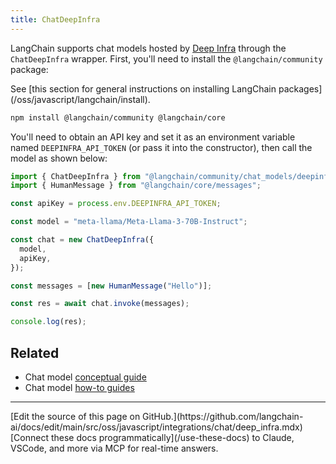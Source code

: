 ```yaml
---
title: ChatDeepInfra
---
```


LangChain supports chat models hosted by [Deep Infra](https://deepinfra.com/) through the `ChatDeepInfra` wrapper.
First, you'll need to install the `@langchain/community` package:

<Tip>
See [this section for general instructions on installing LangChain packages](/oss/javascript/langchain/install).
</Tip>

```bash npm
npm install @langchain/community @langchain/core
```

You'll need to obtain an API key and set it as an environment variable named `DEEPINFRA_API_TOKEN`
(or pass it into the constructor), then call the model as shown below:

```typescript
import { ChatDeepInfra } from "@langchain/community/chat_models/deepinfra";
import { HumanMessage } from "@langchain/core/messages";

const apiKey = process.env.DEEPINFRA_API_TOKEN;

const model = "meta-llama/Meta-Llama-3-70B-Instruct";

const chat = new ChatDeepInfra({
  model,
  apiKey,
});

const messages = [new HumanMessage("Hello")];

const res = await chat.invoke(messages);

console.log(res);
```

## Related

- Chat model [conceptual guide](/oss/javascript/langchain/models)
- Chat model [how-to guides](/oss/javascript/langchain/models)

---

<Callout icon="pen-to-square" iconType="regular">
    [Edit the source of this page on GitHub.](https://github.com/langchain-ai/docs/edit/main/src/oss/javascript/integrations/chat/deep_infra.mdx)
</Callout>
<Tip icon="terminal" iconType="regular">
    [Connect these docs programmatically](/use-these-docs) to Claude, VSCode, and more via MCP for    real-time answers.
</Tip>
